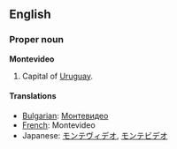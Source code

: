 ==English==

===Proper noun===
'''Montevideo'''
# Capital of [[Uruguay]].

====Translations====
*[[Bulgarian]]: [[Монтевидео]]
*[[French]]: Montevideo
*Japanese: [[モンテヴィデオ]], [[モンテビデオ]]